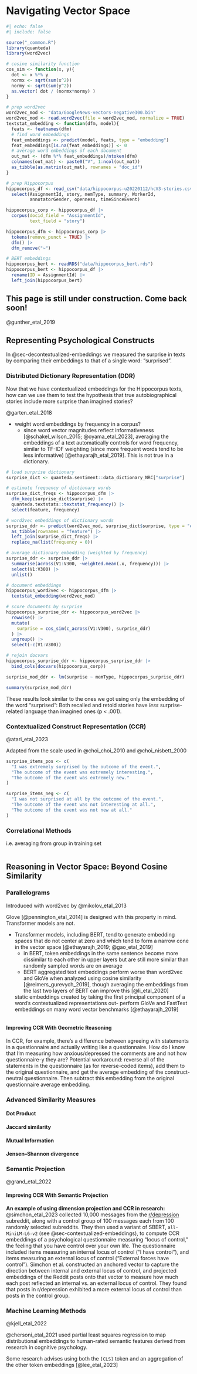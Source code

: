 # Navigating Vector Space {#sec-navigating-vectorspace}

```r
#| echo: false
#| include: false

source("_common.R")
library(quanteda)
library(word2vec)

# cosine similarity function
cos_sim <- function(x, y){
  dot <- x %*% y
  normx <- sqrt(sum(x^2))
  normy <- sqrt(sum(y^2))
  as.vector( dot / (normx*normy) )
}

# prep word2vec
word2vec_mod <- "data/GoogleNews-vectors-negative300.bin"
word2vec_mod <- read.word2vec(file = word2vec_mod, normalize = TRUE)
textstat_embedding <- function(dfm, model){
  feats <- featnames(dfm)
  # find word embeddings
  feat_embeddings <- predict(model, feats, type = "embedding")
  feat_embeddings[is.na(feat_embeddings)] <- 0
  # average word embeddings of each document
  out_mat <- (dfm %*% feat_embeddings)/ntoken(dfm)
  colnames(out_mat) <- paste0("V", 1:ncol(out_mat))
  as_tibble(as.matrix(out_mat), rownames = "doc_id")
}

# prep Hippocorpus
hippocorpus_df <- read_csv("data/hippocorpus-u20220112/hcV3-stories.csv") |> 
  select(AssignmentId, story, memType, summary, WorkerId, 
         annotatorGender, openness, timeSinceEvent)

hippocorpus_corp <- hippocorpus_df |> 
  corpus(docid_field = "AssignmentId", 
         text_field = "story")

hippocorpus_dfm <- hippocorpus_corp |> 
  tokens(remove_punct = TRUE) |> 
  dfm() |> 
  dfm_remove("~")

# BERT embeddings
hippocorpus_bert <- readRDS("data/hippocorpus_bert.rds")
hippocorpus_bert <- hippocorpus_df |>
  rename(ID = AssignmentId) |> 
  left_join(hippocorpus_bert)
```

::: {.callout-important}
## This page is still under construction. Come back soon!
:::

@gunther_etal_2019

## Representing Psychological Constructs

In @sec-decontextualized-embeddings we measured the surprise in texts by comparing their embeddings to that of a single word: "surprised". 

### Distributed Dictionary Representation (DDR)

Now that we have contextualized embeddings for the Hippocorpus texts, how can we use them to test the hypothesis that true autobiographical stories include more surprise than imagined stories? 

@garten_etal_2018

- weight word embeddings by frequency in a corpus?
  - since word vector magnitudes reflect informativeness [@schakel_wilson_2015; @oyama_etal_2023], averaging the embeddings of a text automatically controls for word frequency, similar to TF-IDF weighting (since more frequent words tend to be less informative) [@ethayarajh_etal_2019]. This is not true in a dictionary.

```r
# load surprise dictionary
surprise_dict <- quanteda.sentiment::data_dictionary_NRC["surprise"]

# estimate frequency of dictionary words
surprise_dict_freqs <- hippocorpus_dfm |> 
  dfm_keep(surprise_dict$surprise) |> 
  quanteda.textstats::textstat_frequency() |> 
  select(feature, frequency)

# word2vec embeddings of dictionary words
surprise_ddr <- predict(word2vec_mod, surprise_dict$surprise, type = "embedding") |> 
  as_tibble(rownames = "feature") |> 
  left_join(surprise_dict_freqs) |> 
  replace_na(list(frequency = 0))

# average dictionary embedding (weighted by frequency)
surprise_ddr <- surprise_ddr |> 
  summarise(across(V1:V300, ~weighted.mean(.x, frequency))) |> 
  select(V1:V300) |> 
  unlist()

# document embeddings
hippocorpus_word2vec <- hippocorpus_dfm |> 
  textstat_embedding(word2vec_mod)

# score documents by surprise
hippocorpus_surprise_ddr <- hippocorpus_word2vec |> 
  rowwise() |> 
  mutate(
    surprise = cos_sim(c_across(V1:V300), surprise_ddr)
  ) |> 
  ungroup() |> 
  select(-c(V1:V300))

# rejoin docvars
hippocorpus_surprise_ddr <- hippocorpus_surprise_ddr |> 
  bind_cols(docvars(hippocorpus_corp))

surprise_mod_ddr <- lm(surprise ~ memType, hippocorpus_surprise_ddr)

summary(surprise_mod_ddr)
```

These results look similar to the ones we got using only the embedding of the word "surprised": Both recalled and retold stories have _less_ surprise-related language than imagined ones (p < .001).

### Contextualized Construct Representation (CCR)

@atari_etal_2023

Adapted from the scale used in @choi_choi_2010 and @choi_nisbett_2000

```r
surprise_items_pos <- c(
  "I was extremely surprised by the outcome of the event.",
  "The outcome of the event was extremely interesting.",
  "The outcome of the event was extremely new."
)

surprise_items_neg <- c(
  "I was not surprised at all by the outcome of the event.",
  "The outcome of the event was not interesting at all.",
  "The outcome of the event was not new at all."
)
```

### Correlational Methods

i.e. averaging from group in training set

```r

```

## Reasoning in Vector Space: Beyond Cosine Similarity

### Parallelograms {#sec-parallelograms}

Introduced with word2vec by @mikolov_etal_2013

Glove [@pennington_etal_2014] is designed with this property in mind. Transformer models are not.

- Transformer models, including BERT, tend to generate embedding spaces that do not center at zero and which tend to form a narrow cone in the vector space [@ethayarajh_2019; @gao_etal_2019]
  - in BERT, token embeddings in the same sentence become more dissimilar to each other in upper layers but are still more similar than randomly sampled words are on average
  - BERT aggregated text embeddings perform worse than word2vec and GloVe when analyzed using cosine similarity [@reimers_gurevych_2019], though averaging the embeddings from the last two layers of BERT can improve this [@li_etal_2020]
  
  static embeddings created by taking the first principal component of a word’s contextualized representations out- perform GloVe and FastText embeddings on many word vector benchmarks [@ethayarajh_2019]

```r

```

#### Improving CCR With Geometric Reasoning

In CCR, for example, there’s a difference between agreeing with statements in a questionnaire and actually writing like a questionnaire. How do I know that I’m measuring how anxious/depressed the comments are and not how questionnaire-y they are?
Potential workaround: reverse all of the statements in the questionnaire (as for reverse-coded items), add them to the original questionnaire, and get the average embedding of the construct-neutral questionnaire. Then subtract this embedding from the original questionnaire average embedding.

### Advanced Similarity Measures {#sec-advanced-similarity}

#### Dot Product

#### Jaccard similarity

#### Mutual Information

#### Jensen–Shannon divergence

### Semantic Projection {#sec-dimension-projection}

@grand_etal_2022

#### Improving CCR With Semantic Projection

**An example of using dimension projection and CCR in research:** @simchon_etal_2023 collected 10,000 messages from the [r/depression](https://www.reddit.com/r/depression) subreddit, along with a control group of 100 messages each from 100 randomly selected subreddits. They then used a variant of SBERT, `all-MiniLM-L6-v2` (see @sec-contextualized-embeddings), to compute CCR embeddings of a psychological questionnaire measuring "locus of control," the feeling that you have control over your own life. The questionnaire included items measuring an internal locus of control ("I have control"), and items measuring an external locus of control ("External forces have control"). Simchon et al. constructed an anchored vector to capture the direction between internal and external locus of control, and projected embeddings of the Reddit posts onto that vector to measure how much each post reflected an internal vs. an external locus of control. They found that posts in r/depression exhibited a more external locus of control than posts in the control group.

### Machine Learning Methods {#sec-machine-learning-methods}

@kjell_etal_2022

@chersoni_etal_2021 used partial least squares regression to map distributional embeddings to human-rated semantic features derived from research in cognitive psychology.

Some research advises using both the `[CLS]` token and an aggregation of the other token embeddings [@lee_etal_2023]
